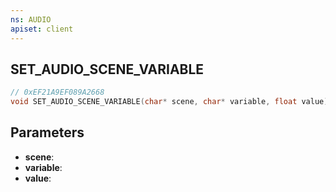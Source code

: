 ```yaml
---
ns: AUDIO
apiset: client
---
```

## SET_AUDIO_SCENE_VARIABLE

```c
// 0xEF21A9EF089A2668
void SET_AUDIO_SCENE_VARIABLE(char* scene, char* variable, float value);
```


## Parameters
* **scene**:
* **variable**:
* **value**: